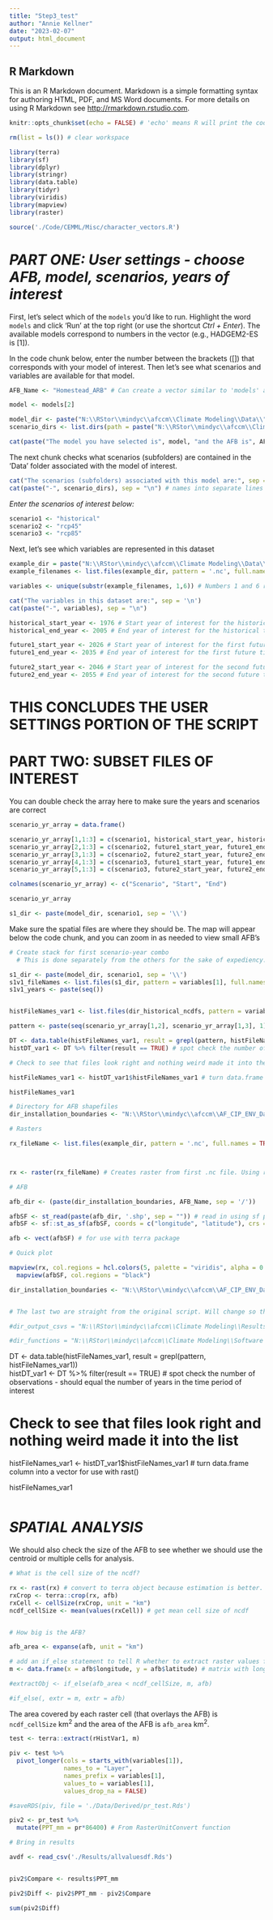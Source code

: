 ```yaml
---
title: "Step3_test"
author: "Annie Kellner"
date: "2023-02-07"
output: html_document
---
```


## R Markdown

This is an R Markdown document. Markdown is a simple formatting syntax for authoring HTML, PDF, and MS Word documents. For more details on using R Markdown see <http://rmarkdown.rstudio.com>.


```r
knitr::opts_chunk$set(echo = FALSE) # 'echo' means R will print the code along with the results. 

rm(list = ls()) # clear workspace

library(terra)
library(sf)
library(dplyr)
library(stringr)
library(data.table)
library(tidyr)
library(viridis)
library(mapview)
library(raster)

source('./Code/CEMML/Misc/character_vectors.R')

```

# *PART ONE: User settings - choose AFB, model, scenarios, years of interest*

First, let's select which of the `models` you'd like to run. Highlight the word `models` and click 'Run' at the top right (or use the shortcut *Ctrl + Enter*). The available models correspond to numbers in the vector (e.g., HADGEM2-ES is [1]). 

In the code chunk below, enter the number between the brackets ([]) that corresponds with your model of interest. Then let's see what scenarios and variables are available for that model.

```r

AFB_Name <- "Homestead_ARB" # Can create a vector similar to 'models' above if desired

model <- models[2] 

model_dir <- paste("N:\\RStor\\mindyc\\afccm\\Climate Modeling\\Data\\", model, sep = "")
scenario_dirs <- list.dirs(path = paste("N:\\RStor\\mindyc\\afccm\\Climate Modeling\\Data\\", model, sep = ""), full.names = FALSE)

cat(paste("The model you have selected is", model, "and the AFB is", AFB_Name))

```

The next chunk checks what scenarios (subfolders) are contained in the 'Data' folder associated with the model of interest.

```r

cat("The scenarios (subfolders) associated with this model are:", sep = '\n') # cat() basically means 'print' in this context 
cat(paste("-", scenario_dirs), sep = "\n") # names into separate lines for readability ('\n' = line)

```

*Enter the scenarios of interest below:*

```r

scenario1 <- "historical"
scenario2 <- "rcp45"
scenario3 <- "rcp85"

```

Next, let's see which variables are represented in this dataset

```r

example_dir = paste("N:\\RStor\\mindyc\\afccm\\Climate Modeling\\Data\\", model, "\\", scenario1, sep = "")
example_filenames <- list.files(example_dir, pattern = '.nc', full.names = FALSE) # this line might need to be adjusted if some files are .ncdf or other

variables <- unique(substr(example_filenames, 1,6)) # Numbers 1 and 6 refer to character indices within the file names (i.e., the first six letters of the file name)

cat("The variables in this dataset are:", sep = '\n')
cat(paste("-", variables), sep = "\n")

```

```r

historical_start_year <- 1976 # Start year of interest for the historical time period  
historical_end_year <- 2005 # End year of interest for the historical time period

future1_start_year <- 2026 # Start year of interest for the first future time period 
future1_end_year <- 2035 # End year of interest for the first future time period 

future2_start_year <- 2046 # Start year of interest for the second future time period 
future2_end_year <- 2055 # End year of interest for the second future time period 

```

####################################################################################################
# THIS CONCLUDES THE USER SETTINGS PORTION OF THE SCRIPT

# PART TWO: SUBSET FILES OF INTEREST

You can double check the array here to make sure the years and scenarios are correct

```r

scenario_yr_array = data.frame()

scenario_yr_array[1,1:3] = c(scenario1, historical_start_year, historical_end_year)
scenario_yr_array[2,1:3] = c(scenario2, future1_start_year, future1_end_year)
scenario_yr_array[3,1:3] = c(scenario2, future2_start_year, future2_end_year)
scenario_yr_array[4,1:3] = c(scenario3, future1_start_year, future1_end_year)
scenario_yr_array[5,1:3] = c(scenario3, future2_start_year, future2_end_year)

colnames(scenario_yr_array) <- c("Scenario", "Start", "End")

scenario_yr_array

```

```r

s1_dir <- paste(model_dir, scenario1, sep = '\\') 

```


Make sure the spatial files are where they should be. The map will appear below the code chunk, and you can zoom in as needed to view small AFB's 

```r

# Create stack for first scenario-year combo
  # This is done separately from the others for the sake of expediency. We need to view a single raster layer for our check,      but we don't want to spend time creating all the stacks if something is amiss 

s1_dir <- paste(model_dir, scenario1, sep = '\\') 
s1v1_fileNames <- list.files(s1_dir, pattern = variables[1], full.names = TRUE) # s1 = scenario 1; v1 = variable 1
s1v1_years <- paste(seq())   


histFileNames_var1 <- list.files(dir_historical_ncdfs, pattern = variables[1], full.names = TRUE) # partition files by variable

pattern <- paste(seq(scenario_yr_array[1,2], scenario_yr_array[1,3], 1), collapse = "|") # partition by years of interest

DT <- data.table(histFileNames_var1, result = grepl(pattern, histFileNames_var1))  
histDT_var1 <- DT %>% filter(result == TRUE) # spot check the number of observations - should equal the number of years in the time period of interest

# Check to see that files look right and nothing weird made it into the list

histFileNames_var1 <- histDT_var1$histFileNames_var1 # turn data.frame column into a vector for use with rast()

histFileNames_var1

```






```r

# Directory for AFB shapefiles
dir_installation_boundaries <- "N:\\RStor\\mindyc\\afccm\\AF_CIP_ENV_Data_Phase3/Installation_Boundaries/" # site boundary shape files used for clipping

# Rasters

rx_fileName <- list.files(example_dir, pattern = '.nc', full.names = TRUE)[1] # Pulls the first .nc file from the example directory (from user settings)



rx <- raster(rx_fileName) # Creates raster from first .nc file. Using raster pkg for use with mapview (terra not supported)

# AFB

afb_dir <- (paste(dir_installation_boundaries, AFB_Name, sep = '/'))

afbSF <- st_read(paste(afb_dir, '.shp', sep = "")) # read in using sf package first
afbSF <- sf::st_as_sf(afbSF, coords = c("longitude", "latitude"), crs = st_crs(4326)) # EPSG:4326 is lat/long

afb <- vect(afbSF) # for use with terra package

# Quick plot

mapview(rx, col.regions = hcl.colors(5, palette = "viridis", alpha = 0.8)) + # First argument is arbitrary (# colors in palette)
  mapview(afbSF, col.regions = "black")


```



```r

dir_installation_boundaries <- "N:\\RStor\\mindyc\\afccm\\AF_CIP_ENV_Data_Phase3/Installation_Boundaries/" # site boundary shape files used for clipping


# The last two are straight from the original script. Will change so that directories can be set more generally in 'settings'

#dir_output_csvs = "N:\\RStor\\mindyc\\afccm\\Climate Modeling\\Results_LOCA_V2" # output csv

#dir_functions = "N:\\RStor\\mindyc\\afccm\\Climate Modeling\\Software Apps\\R scripts\\LOCA_V2" # scripts that call in functions for analysis

```



DT <- data.table(histFileNames_var1, result = grepl(pattern, histFileNames_var1))  
histDT_var1 <- DT %>% filter(result == TRUE) # spot check the number of observations - should equal the number of years in the time period of interest

# Check to see that files look right and nothing weird made it into the list

histFileNames_var1 <- histDT_var1$histFileNames_var1 # turn data.frame column into a vector for use with rast()

histFileNames_var1







```r


```

# *SPATIAL ANALYSIS*





We should also check the size of the AFB to see whether we should use the centroid or multiple cells for analysis. 

```r

# What is the cell size of the ncdf?

rx <- rast(rx) # convert to terra object because estimation is better. Could also use raster::area()
rxCrop <- terra::crop(rx, afb)
rxCell <- cellSize(rxCrop, unit = "km")
ncdf_cellSize <- mean(values(rxCell)) # get mean cell size of ncdf


# How big is the AFB?

afb_area <- expanse(afb, unit = "km")

# add an if_else statement to tell R whether to extract raster values from matrix or shapefile
m <- data.frame(x = afb$longitude, y = afb$latitude) # matrix with longitude and latitude pulled from shp metadata

#extractObj <- if_else(afb_area < ncdf_cellSize, m, afb)

#if_else(, extr = m, extr = afb)

```

The area covered by each raster cell (that overlays the AFB) is `ncdf_cellSize` km^2^ and the area of the AFB is `afb_area` km^2^.

```r

test <- terra::extract(rHistVar1, m)

piv <- test %>%
  pivot_longer(cols = starts_with(variables[1]),
               names_to = "Layer",
               names_prefix = variables[1],
               values_to = variables[1],
               values_drop_na = FALSE)

#saveRDS(piv, file = './Data/Derived/pr_test.Rds')

```

```r

piv2 <- pr_test %>%
  mutate(PPT_mm = pr*86400) # From RasterUnitConvert function

```

```r

# Bring in results 

avdf <- read_csv('./Results/allvaluesdf.Rds')


piv2$Compare <- results$PPT_mm

piv2$Diff <- piv2$PPT_mm - piv2$Compare

sum(piv2$Diff)

```











